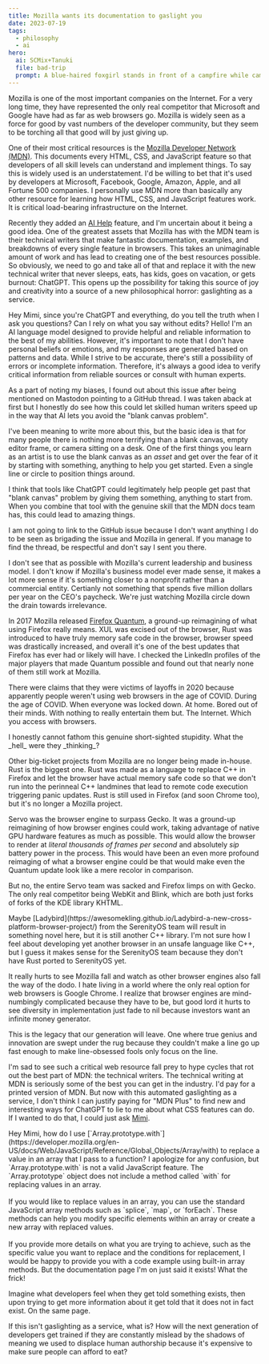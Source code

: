 ```yaml
---
title: Mozilla wants its documentation to gaslight you
date: 2023-07-19
tags:
  - philosophy
  - ai
hero:
  ai: SCMix+Tanuki
  file: bad-trip
  prompt: A blue-haired foxgirl stands in front of a campfire while camping in winter, with snow covering the tips of the trees.
---
```


Mozilla is one of the most important companies on the Internet. For a
very long time, they have represented the only real competitor that
Microsoft and Google have had as far as web browsers go. Mozilla is
widely seen as a force for good by vast numbers of the developer
community, but they seem to be torching all that good will by just
giving up.

One of their most critical resources is the [Mozilla Developer Network
(MDN)](https://developer.mozilla.org/en-US/). This documents every
HTML, CSS, and JavaScript feature so that developers of all skill
levels can understand and implement things. To say this is widely used
is an understatement. I'd be willing to bet that it's used by
developers at Microsoft, Facebook, Google, Amazon, Apple, and all
Fortune 500 companies. I personally use MDN more than basically any
other resource for learning how HTML, CSS, and JavaScript features
work. It is critical load-bearing infrastructure on the Internet.

Recently they added an [AI
Help](https://developer.mozilla.org/en-US/plus/ai-help) feature, and
I'm uncertain about it being a good idea. One of the greatest assets
that Mozilla has with the MDN team is their technical writers that
make fantastic documentation, examples, and breakdowns of every single
feature in browsers. This takes an unimaginable amount of work and has
lead to creating one of the best resources possible. So obviously, we
need to go and take all of that and replace it with the new technical
writer that never sleeps, eats, has kids, goes on vacation, or gets
burnout: ChatGPT. This opens up the possibility for taking this source
of joy and creativity into a source of a new philosophical horror:
gaslighting as a service.

<XeblogConv name="Aoi" mood="grin">
  Hey Mimi, since you're ChatGPT and everything, do you tell the truth when I
  ask you questions? Can I rely on what you say without edits?
</XeblogConv>
<XeblogConv name="Mimi" mood="think">
  Hello! I'm an AI language model designed to provide helpful and reliable
  information to the best of my abilities. However, it's important to note that
  I don't have personal beliefs or emotions, and my responses are generated
  based on patterns and data. While I strive to be accurate, there's still a
  possibility of errors or incomplete information. Therefore, it's always a good
  idea to verify critical information from reliable sources or consult with
  human experts.
</XeblogConv>

As a part of noting my biases, I found out about this issue after
being mentioned on Mastodon pointing to a GitHub thread. I was taken
aback at first but I honestly do see how this could let skilled human
writers speed up in the way that AI lets you avoid the "blank canvas
problem".

I've been meaning to write more about this, but the basic idea is that
for many people there is nothing more terrifying than a blank canvas,
empty editor frame, or camera sitting on a desk. One of the first
things you learn as an artist is to use the blank canvas as an _asset_
and get over the fear of it by starting with something, anything to
help you get started. Even a single line or circle to position things
around.

I think that tools like ChatGPT could legitimately help people get
past that "blank canvas" problem by giving them something, anything to
start from. When you combine that tool with the genuine skill that the
MDN docs team has, this could lead to amazing things.

<XeblogConv name="Cadey" mood="coffee">
  I am not going to link to the GitHub issue because I don't want anything I do
  to be seen as brigading the issue and Mozilla in general. If you manage to
  find the thread, be respectful and don't say I sent you there.
</XeblogConv>

I don't see that as possible with Mozilla's current leadership and
business model. I don't know if Mozilla's business model ever made
sense, it makes a lot more sense if it's something closer to a
nonprofit rather than a commercial entity. Certianly not something
that spends five million dollars per year on the CEO's paycheck. We're
just watching Mozilla circle down the drain towards irrelevance.

In 2017 Mozilla released [Firefox
Quantum](https://blog.mozilla.org/en/mozilla/introducing-firefox-quantum/),
a ground-up reimagining of what using Firefox really means. XUL was
excised out of the browser, Rust was introduced to have truly memory
safe code in the browser, browser speed was drastically increased, and
overall it's one of the best updates that Firefox has ever had or
likely will have. I checked the LinkedIn profiles of the major players
that made Quantum possible and found out that nearly none of them
still work at Mozilla.

There were claims that they were victims of layoffs in 2020 because
apparently people weren't using web browsers in the age of COVID.
During the age of COVID. When everyone was locked down. At home. Bored
out of their minds. With nothing to really entertain them but. The
Internet. Which you access with browsers.

<XeblogConv name="Cadey" mood="facepalm">
  I honestly cannot fathom this genuine short-sighted stupidity. What the _hell_
  were they _thinking_?
</XeblogConv>

Other big-ticket projects from Mozilla are no longer being made
in-house. Rust is the biggest one. Rust was made as a language to
replace C++ in Firefox and let the browser have actual memory safe
code so that we don't run into the perinneal C++ landmines that lead
to remote code execution triggering panic updates. Rust is still used
in Firefox (and soon Chrome too), but it's no longer a Mozilla
project.

Servo was the browser engine to surpass Gecko. It was a ground-up
reimagining of how browser engines could work, taking advantage of
native GPU hardware features as much as possible. This would allow the
browser to render at _literal thousands of frames per second_ and
absolutely _sip_ battery power in the process. This would have been an
even more profound reimaging of what a browser engine could be that
would make even the Quantum update look like a mere recolor in
comparison.

But no, the entire Servo team was sacked and Firefox limps on with
Gecko. The only real competitor being WebKit and Blink, which are both
just forks of forks of the KDE library KHTML.

<XeblogConv name="Mara" mood="hacker">
  Maybe
  [Ladybird](https://awesomekling.github.io/Ladybird-a-new-cross-platform-browser-project/)
  from the SerenityOS team will result in something novel here, but it is still
  another C++ library. I'm not sure how I feel about developing yet another
  browser in an unsafe language like C++, but I guess it makes sense for the
  SerenityOS team because they don't have Rust ported to SerenityOS yet.
</XeblogConv>

It really hurts to see Mozilla fall and watch as other browser engines
also fall the way of the dodo. I hate living in a world where the only
real option for web browsers is Google Chrome. I realize that browser
engines are mind-numbingly complicated because they have to be, but
good lord it hurts to see diversity in implementation just fade to nil
because investors want an infinite money generator.

This is the legacy that our generation will leave. One where true
genius and innovation are swept under the rug because they couldn't
make a line go up fast enough to make line-obsessed fools only focus
on the line.

I'm sad to see such a critical web resource fall prey to hype cycles
that rot out the best part of MDN: the technical writers. The
technical writing at MDN is seriously some of the best you can get
in the industry. I'd pay for a printed version of MDN. But now with
this automated gaslighting as a service, I don't think I can justify
paying for "MDN Plus" to find new and interesting ways for ChatGPT
to lie to me about what CSS features can do. If I wanted to do that,
I could just ask [Mimi](/characters#mimi).

<XeblogConv name="Aoi" mood="wut">
  Hey Mimi, how do I use
  [`Array.prototype.with`](https://developer.mozilla.org/en-US/docs/Web/JavaScript/Reference/Global_Objects/Array/with)
  to replace a value in an array that I pass to a function?
</XeblogConv>
<XeblogConv name="Mimi" mood="happy">
  I apologize for any confusion, but `Array.prototype.with` is not a valid
  JavaScript feature. The `Array.prototype` object does not include a method
  called `with` for replacing values in an array.
  <br />
  <br />
  If you would like to replace values in an array, you can use the standard JavaScript
  array methods such as `splice`, `map`, or `forEach`. These methods can help you
  modify specific elements within an array or create a new array with replaced values.
  <br />
  <br />
  If you provide more details on what you are trying to achieve, such as the
  specific value you want to replace and the conditions for replacement, I would
  be happy to provide you with a code example using built-in array methods.
</XeblogConv>
<XeblogConv name="Aoi" mood="rage">
  But the documentation page I'm on just said it exists! What the frick!
</XeblogConv>

Imagine what developers feel when they get told something exists, then
upon trying to get more information about it get told that it does not
in fact exist. On the same page.

If this isn't gaslighting as a service, what is? How will the next
generation of developers get trained if they are constantly mislead by
the shadows of meaning we used to displace human authorship because
it's expensive to make sure people can afford to eat?

